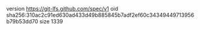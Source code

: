 version https://git-lfs.github.com/spec/v1
oid sha256:310ac2c91ed630ad433d49b885845b7adf2ef60c34349449713956b79b53dd70
size 1339
